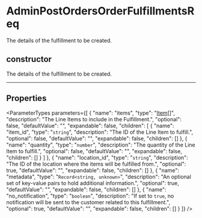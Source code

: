 
# AdminPostOrdersOrderFulfillmentsReq

The details of the fulfillment to be created.

## constructor

The details of the fulfillment to be created.

___

## Properties

<ParameterTypes parameters={[
  {
    "name": "items",
    "type": "[Item](medusa.Item-3.mdx)[]",
    "description": "The Line Items to include in the Fulfillment.",
    "optional": false,
    "defaultValue": "",
    "expandable": false,
    "children": [
      {
        "name": "item_id",
        "type": "`string`",
        "description": "The ID of the Line Item to fulfill.",
        "optional": false,
        "defaultValue": "",
        "expandable": false,
        "children": []
      },
      {
        "name": "quantity",
        "type": "`number`",
        "description": "The quantity of the Line Item to fulfill.",
        "optional": false,
        "defaultValue": "",
        "expandable": false,
        "children": []
      }
    ]
  },
  {
    "name": "location_id",
    "type": "`string`",
    "description": "The ID of the location where the items will be fulfilled from.",
    "optional": true,
    "defaultValue": "",
    "expandable": false,
    "children": []
  },
  {
    "name": "metadata",
    "type": "`Record<string, unknown>`",
    "description": "An optional set of key-value pairs to hold additional information.",
    "optional": true,
    "defaultValue": "",
    "expandable": false,
    "children": []
  },
  {
    "name": "no_notification",
    "type": "`boolean`",
    "description": "If set to `true`, no notification will be sent to the customer related to this fulfillment.",
    "optional": true,
    "defaultValue": "",
    "expandable": false,
    "children": []
  }
]} />
